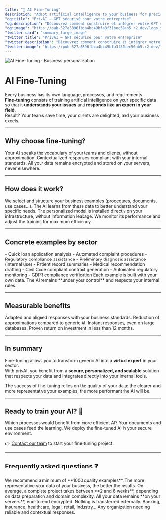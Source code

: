 ```yaml
---
title: "🎯 AI Fine-Tuning"
description: "Adapt artificial intelligence to your business for precise, consistent, and secure responses"
"og:title": "PrivAI – GPT sécurisé pour votre entreprise"
"og:description": "Découvrez comment construire et intégrer votre GPT sécurisé avec PrivAI."
"og:image": "https://pub-527a5896fbca4bc49bfa3f31bec50ab5.r2.dev/logo_square.png"
"twitter:card": "summary_large_image"
"twitter:title": "PrivAI – GPT sécurisé pour votre entreprise"
"twitter:description": "Découvrez comment construire et intégrer votre GPT sécurisé avec PrivAI."
"twitter:image": "https://pub-527a5896fbca4bc49bfa3f31bec50ab5.r2.dev/logo_square.png"
---
```


<Frame caption="Your AI trained with your data">
  <img src="/images/fine-tuning-hero.jpg" alt="AI Fine-Tuning - Business personalization" />
</Frame>

# AI Fine-Tuning

Every business has its own language, processes, and requirements.  
**Fine-tuning** consists of training artificial intelligence on your specific data so that it **understands your issues** and **responds like an expert in your field**.  
Result? Your teams save time, your clients are delighted, and your business excels.

---

## Why choose fine-tuning?

<CardGroup cols={3}>
<Card title="A language adapted to your business" icon="message-circle">
Your AI speaks the vocabulary of your teams and clients, without approximation.
</Card>

<Card title="Precision and reliability" icon="target">
Contextualized responses compliant with your internal standards.
</Card>

<Card title="Guaranteed privacy" icon="shield">
All your data remains encrypted and stored on your servers, never elsewhere.
</Card>
</CardGroup>

---

## How does it work?

<Steps>
<Step title="1. Data preparation">
We select and structure your business examples (procedures, documents, use cases...).
</Step>

<Step title="2. Model training">
The AI learns from these data to better understand your specific needs.
</Step>

<Step title="3. Secure deployment">
The personalized model is installed directly on your infrastructure, without information leakage.
</Step>

<Step title="4. Continuous improvement">
We monitor its performance and adjust the training for maximum efficiency.
</Step>
</Steps>

---

## Concrete examples by sector

<Tabs>
<Tab title="Banking & Insurance">
- Quick loan application analysis
- Automated complaint procedures
- Regulatory compliance assistance
</Tab>

<Tab title="Healthcare & Medical">
- Preliminary diagnosis assistance (internal use)
- Patient record summaries
- Medical recommendation drafting
</Tab>

<Tab title="Legal & Compliance">
- Civil Code compliant contract generation
- Automated regulatory monitoring
- GDPR compliance verification
</Tab>
</Tabs>

<Note>
Each example is built with your own data. The AI remains **under your control** and respects your internal rules.
</Note>

---

## Measurable benefits

<CardGroup cols={2}>
  <Card title="+85% precision" icon="target">
    Adapted and aligned responses with your business standards.
  </Card>
  <Card title="-90% errors" icon="shield">
    Reduction of approximations compared to generic AI.
  </Card>
  <Card title="Real time" icon="zap">
    Instant responses, even on large databases.
  </Card>
  <Card title="ROI x3" icon="chart-line">
    Proven return on investment in less than 12 months.
  </Card>
</CardGroup>

---

## In summary

Fine-tuning allows you to transform generic AI into a **virtual expert** in your sector.  
With privAI, you benefit from a **secure, personalized, and scalable** solution that respects your data and integrates directly into your internal tools.

<Tip>
The success of fine-tuning relies on the quality of your data: the clearer and more representative your examples, the more performant the AI will be.
</Tip>

---

## Ready to train your AI? 🚀

<Steps>
<Step title="Assess your needs">
Which processes would benefit from more efficient AI?
</Step>
<Step title="Share your business data">
Your documents and use cases feed the learning.
</Step>
<Step title="Launch your project">
We deploy the fine-tuned AI in your secure environment.
</Step>
</Steps>

👉 [Contact our team](/contact) to start your fine-tuning project.

---

## Frequently asked questions ❓

<AccordionGroup>
<Accordion title="How much data is needed for good fine-tuning?">
We recommend a minimum of **1000 quality examples**. The more representative your data of your business, the better the results.
</Accordion>

<Accordion title="How long does the process take?">
On average, a complete project takes between **2 and 6 weeks**, depending on data preparation and domain complexity.
</Accordion>

<Accordion title="Where is my data stored?">
All your data remains **on your servers**, end-to-end encrypted. Nothing is transferred externally.
</Accordion>

<Accordion title="Which sectors can benefit?">
Banking, insurance, healthcare, legal, retail, industry…  
Any organization needing reliable and contextual responses.
</Accordion>
</AccordionGroup>